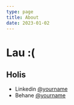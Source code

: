 ```yaml
---
type: page
title: About
date: 2023-01-02
---
```


# Lau :(

Holis
---

- Linkedin [@yourname](https://www.linkedin.com/in/lcramirezt/)
- Behane [@yourname](https://behance.net/lcramirezt)
